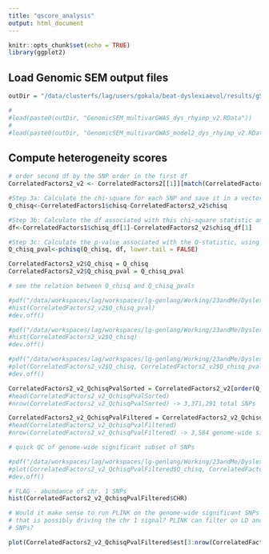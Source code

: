 ```yaml
---
title: "qscore_analysis"
output: html_document
---
```


```r
knitr::opts_chunk$set(echo = TRUE)
library(ggplot2)
```

## Load Genomic SEM output files

```r

outDir = "/data/clusterfs/lag/users/gokala/beat-dyslexiaevol/results/gSEM/"

#
#load(paste0(outDir, "GenomicSEM_multivarGWAS_dys_rhyimp_v2.RData"))
#
#load(paste0(outDir, "GenomicSEM_multivarGWAS_model2_dys_rhyimp_v2.RData"))

```

## Compute heterogeneity scores

```r
# order second df by the SNP order in the first df
CorrelatedFactors2_v2 <- CorrelatedFactors2[[1]][match(CorrelatedFactors1$SNP, CorrelatedFactors2[[1]]$SNP),]

#Step 3a: Calculate the chi-square for each SNP and save it in a vector called Q_chisq
Q_chisq<-CorrelatedFactors1$chisq-CorrelatedFactors2_v2$chisq

#Step 3b: Calculate the df associated with this chi-square statistic and name it df. Note that only the first run #is used to calculate df, as the degrees of freedom will be the same for every SNP. 
df<-CorrelatedFactors1$chisq_df[1]-CorrelatedFactors2_v2$chisq_df[1]

#Step 3c: Calculate the p-value associated with the Q-statistic, using the relevant degrees of freedom calculated #in Step 3b. This saves the p-values in a vector called Q_chisq_pval, and can easily be appended to either #CorrelatedFactors[[1]] or CorrelatedFactors[[2]] (i.e., using cbind). 
Q_chisq_pval<-pchisq(Q_chisq, df, lower.tail = FALSE)

CorrelatedFactors2_v2$Q_chisq = Q_chisq
CorrelatedFactors2_v2$Q_chisq_pval = Q_chisq_pval
```

```r
# see the relation between Q_chisq and Q_chisq_pvals

#pdf("/data/workspaces/lag/workspaces/lg-genlang/Working/23andMe/Dyslexia2/Evolution/dys_rhy_pleiotropy/results/gSEM/q_chisq_pval.pdf")
#hist(CorrelatedFactors2_v2$Q_chisq_pval)
#dev.off()

#pdf("/data/workspaces/lag/workspaces/lg-genlang/Working/23andMe/Dyslexia2/Evolution/dys_rhy_pleiotropy/results/gSEM/q_chisq.pdf")
#hist(CorrelatedFactors2_v2$Q_chisq)
#dev.off()

#pdf("/data/workspaces/lag/workspaces/lg-genlang/Working/23andMe/Dyslexia2/Evolution/dys_rhy_pleiotropy/results/gSEM/q_chisq_VS_q_chisq_pval.pdf")
#plot(CorrelatedFactors2_v2$Q_chisq, CorrelatedFactors2_v2$Q_chisq_pval)
#dev.off()


```
```r

CorrelatedFactors2_v2_QchisqPvalSorted = CorrelatedFactors2_v2[order(Q_chisq_pval),]
#head(CorrelatedFactors2_v2_QchisqPvalSorted)
#nrow(CorrelatedFactors2_v2_QchisqPvalSorted) -> 3,371,291 total SNPs

CorrelatedFactors2_v2_QchisqPvalFiltered = CorrelatedFactors2_v2_QchisqPvalSorted[CorrelatedFactors2_v2_QchisqPvalSorted$Q_chisq_pval<0.00000005,]
#head(CorrelatedFactors2_v2_QchisqPvalFiltered)
#nrow(CorrelatedFactors2_v2_QchisqPvalFiltered) -> 3,584 genome-wide significant SNPs

# quick QC of genome-wide significant subset of SNPs

#pdf("/data/workspaces/lag/workspaces/lg-genlang/Working/23andMe/Dyslexia2/Evolution/dys_rhy_pleiotropy/results/gSEM/q_chisq_VS_q_chisq_pval_genomewideSigSNPs.pdf")
#plot(CorrelatedFactors2_v2_QchisqPvalFiltered$Q_chisq, CorrelatedFactors2_v2_QchisqPvalFiltered$Q_chisq_pval)
#dev.off()

# FLAG - abundance of chr. 1 SNPs
hist(CorrelatedFactors2_v2_QchisqPvalFiltered$CHR)

# Would it make sense to run PLINK on the genome-wide significant SNPs subsets to account for LD
# that is possibly driving the chr 1 signal? PLINK can filter on LD and give independent significant
# SNPs?

plot(CorrelatedFactors2_v2_QchisqPvalFiltered$est[3:nrow(CorrelatedFactors2_v2_QchisqPvalFiltered)], CorrelatedFactors2_v2_QchisqPvalFiltered$Q_chisq_pval[3:nrow(CorrelatedFactors2_v2_QchisqPvalFiltered)])

```


